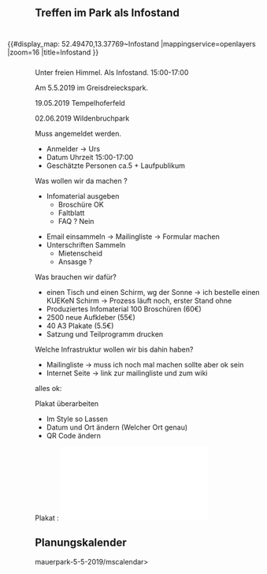 == Treffen im Park als Infostand ==

<div style=" padding: 5px; margin: 5px; float: right; width: 550px; ">
{{#display_map: 52.49470,13.37769~Infostand
|mappingservice=openlayers
|zoom=16
|title=Infostand
}}
</div>


{{Kalenderblatt
 |Typ    = Infostand
 |Titel  = Infostand
 |Link   = 
 |Datum  = 05.05.2019
 |Zeit   = 15:00
 |Lokal  = Park am Gleisdreieck am Festplatz
 |Straße = Möckernstraße
 |PLZ    = 
 |Ort    = Berlin
}}

Unter freien Himmel. Als Infostand. 15:00-17:00

Am 5.5.2019 im Greisdreieckspark.

19.05.2019 Tempelhoferfeld

02.06.2019 Wildenbruchpark


Muss angemeldet werden. 
* Anmelder -> Urs
* Datum Uhrzeit 15:00-17:00
* Geschätzte Personen ca.5 + Laufpublikum

Was wollen wir da machen ?
* Infomaterial ausgeben
** Broschüre OK
** Faltblatt
** FAQ ? Nein

* Email einsammeln -> Mailingliste -> Formular machen
* Unterschriften Sammeln
** Mietenscheid 
** Ansasge ?

Was brauchen wir dafür?
* einen Tisch und einen Schirm, wg der Sonne -> ich bestelle einen KUEKeN Schirm -> Prozess läuft noch, erster Stand ohne
* Produziertes Infomaterial 100 Broschüren (60€)
* 2500 neue Aufkleber (55€)
* 40 A3 Plakate (5.5€)
* Satzung und Teilprogramm drucken

Welche Infrastruktur wollen wir bis dahin haben?
* Mailingliste -> muss ich noch mal machen sollte aber ok sein
* Internet Seite -> link zur mailingliste und zum wiki


alles ok:

Plakat überarbeiten
* Im Style so Lassen
* Datum und Ort ändern (Welcher Ort genau)
* QR Code ändern



Plakat : [[Datei:Plakat-Infostand-2019.pdf|mini|center]]

== Planungskalender ==
<mscalendar>mauerpark-5-5-2019/mscalendar>